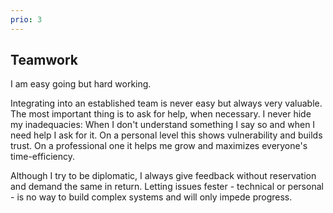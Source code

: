 ```yaml
---
prio: 3
---
```



## <IconTeam /> Teamwork

I am easy going but hard working.

Integrating into an established team is never easy but always very valuable. The most important
thing is to ask for help, when necessary. I never hide my inadequacies: When I don't understand
something I say so and when I need help I ask for it. On a personal level this shows vulnerability
and builds trust. On a professional one it helps me grow and maximizes everyone's time-efficiency.

Although I try to be diplomatic, I always give feedback without reservation and demand the same in
return. Letting issues fester - technical or personal - is no way to build complex systems and
will only impede progress.
